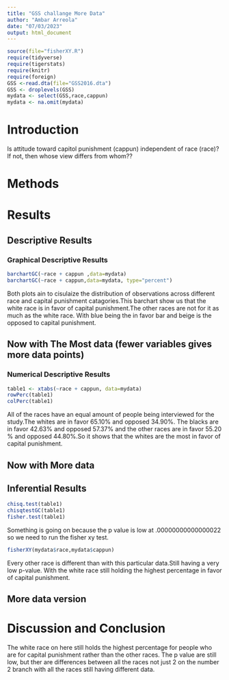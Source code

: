 ```yaml
---
title: "GSS challange More Data"
author: "Ambar Arreola"
date: "07/03/2023"
output: html_document
---
```








```r
source(file="fisherXY.R")
require(tidyverse)
require(tigerstats)
require(knitr)
require(foreign)
GSS <-read.dta(file="GSS2016.dta")
GSS <- droplevels(GSS)
mydata <- select(GSS,race,cappun)
mydata <- na.omit(mydata)
```

# Introduction

<!--In this section you explain what you are trying to show.  Where did the data come from?  What is the research or other question you are trying to answer?.  If you skimp in this section expect to be marked down in your grade. Paint a picture of the project a couple of paragraphs is expected!-->

Is attitude toward capitol punishment (cappun) independent of race (race)?
If not, then whose view differs from whom??

# Methods

<!--Decide on your methods:  use "variable analysis" or other appropriate descriptors.  Make sure to choose at least one graphical method and at least one numerical method. Discuss what data manipulations may be needed for example subsetting or other binning procedures and what sort of graphical displays and inferential tools will be used!-->

# Results

<!--Divide this section into two sub-sections:  One for your descriptive  results and one for your inferential results.!-->

## Descriptive Results

### Graphical Descriptive Results

<!--Graphical results here.  Make sure to show your code.  Provide appropriate labels for axes, giving units if possible, and provide a good title for the graph, too.  Use the graphical results to describe the patterns if any that exist in the data as focused toward the research question. Bottom line is to explain the features of the graph that are relevant to conforming or departing to what is expected by your null hypothesis !-->

```r
barchartGC(~race + cappun ,data=mydata)
barchartGC(~race + cappun,data=mydata, type="percent")
```

Both plots ain to cisulaize the distribution of observations across different race and capital punishment catagories.This barchart show us that the white race is in favor of capital punishment.The other races are not for it as much as the white race. With blue being the in favor bar and beige is the opposed to capital punishment.


## Now with The Most data (fewer variables gives more data points)



### Numerical Descriptive Results

<!--Numerical results go here. Use the numerical results to describe the patterns if any that exist in the data as focused toward the research question!-->



```r
table1 <- xtabs(~race + cappun, data=mydata)
rowPerc(table1)
colPerc(table1)
```

All of the races have an equal amount of people being interviewed for the study.The whites are in favor 65.10% and opposed 34.90%. The blacks are in favor 42.63% and opposed 57.37% and the other races are in favor 55.20 % and opposed 44.80%.So it shows that the whites are the most in favor of capital punishment.

## Now with More data



## Inferential Results

<!--State hypothesis clearly.  Make sure your discussion of the inferential test covers all the aspects that the test output produces, such as test statistic, p-value etc.  Make a decision about the null hypothesis, explain the assumptions on which the selected test/procedure was based, and why the chosen procedure satisfys the assumptions and is appropriate to answer the research question!-->

```r
chisq.test(table1)
chisqtestGC(table1)
fisher.test(table1)
```

Something is going on because the p value is low at .00000000000000022 so we need to run the fisher xy test.

```r
fisherXY(mydata$race,mydata$cappun)
```

Every other race is different than with this particular data.Still having a very low p-value. With the white race still holding the highest percentage in favor of capital punishment.

## More data version


# Discussion and Conclusion

<!--Discussion and conclusion here.  If you found a relationship be sure to consider whether the relationship occurs because one of the variavbles causes the other, or whether they perhasps are related for some other reason.  Watch the chapter 6 videos from the GeorgeTown videos collection.!-->


The white race on here still holds the highest percentage for people who are for capital punishment rather than the other races. The p value are still low, but ther are differences between all the races not just 2 on the number 2 branch with all the races still having different data. 